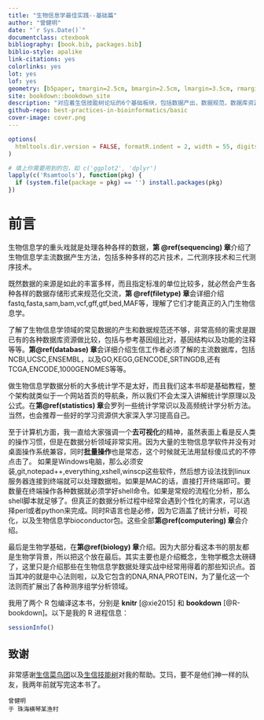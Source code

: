 ```yaml
--- 
title: "生物信息学最佳实践--基础篇"
author: "曾健明"
date: "`r Sys.Date()`"
documentclass: ctexbook
bibliography: [book.bib, packages.bib]
biblio-style: apalike
link-citations: yes
colorlinks: yes
lot: yes
lof: yes
geometry: [b5paper, tmargin=2.5cm, bmargin=2.5cm, lmargin=3.5cm, rmargin=2.5cm]
site: bookdown::bookdown_site
description: "对应着生信技能树论坛的6个基础板块，包括数据产出，数据规范，数据库资源，统计学，计算机以及生物学基础"
github-repo: best-practices-in-bioinformatics/basic
cover-image: cover.png
---
```


```r
options(
  htmltools.dir.version = FALSE, formatR.indent = 2, width = 55, digits = 4
)

# 填上你需要用到的包，如 c('ggplot2', 'dplyr')
lapply(c('Rsamtools'), function(pkg) {
  if (system.file(package = pkg) == '') install.packages(pkg)
})
```

# 前言 {-} 

生物信息学的重头戏就是处理各种各样的数据，**第 \@ref(sequencing) 章**介绍了生物信息学主流数据产生方法，包括多种多样的芯片技术，二代测序技术和三代测序技术。

既然数据的来源是如此的丰富多样，而且指定标准的单位比较多，就必然会产生各种各样的数据存储形式来规范化交流，**第 \@ref(filetype) 章**会详细介绍fastq,fasta,sam,bam,vcf,gff,gtf,bed,MAF等，理解了它们才能真正的入门生物信息学。

了解了生物信息学领域的常见数据的产生和数据规范还不够，非常高频的需求是跟已有的各种数据库资源做比较，包括与参考基因组比对，基因结构以及功能的注释等等。**第\@ref(database) 章**会详细介绍生信工作者必须了解的主流数据库，包括NCBI,UCSC,ENSEMBL，以及GO,KEGG,GENCODE,SRTINGDB,还有TCGA,ENCODE,1000GENOMES等等。

做生物信息学数据分析的大多统计学不是太好，而且我们这本书却是基础教程，整个架构就类似于一个网站首页的导航条，所以我们不会太深入讲解统计学原理以及公式。在**第\@ref(statistics) 章**会罗列一些统计学常识以及高频统计学分析方法。当然，也会推荐一些好的学习资源供大家深入学习提高自己。

至于计算机方面，我一直给大家强调一个**去可视化**的精神，虽然表面上看是反人类的操作习惯，但是在数据分析领域非常实用。因为大量的生物信息学软件并没有对桌面操作系统兼容，同时**批量操作**也是常态，这个时候就无法用鼠标傻瓜式的不停点击了。
如果是Windows电脑，那么必须安装,git,notepad++,everything,xshell,winscp这些软件，然后想方设法找到linux服务器连接到终端就可以处理数据啦。如果是MAC的话，直接打开终端即可。要数量在终端操作各种数据就必须学好shell命令。如果是常规的流程化分析，那么shell脚本就足够了。但真正的数据分析过程中经常会遇到个性化的需求，可以选择perl或者python来完成。同时R语言也是必修，因为它涵盖了统计分析，可视化，以及生物信息学bioconductor包。这些全部**第\@ref(computering) 章**会介绍。

最后是生物学基础，在**第\@ref(biology) 章**介绍。因为大部分看这本书的朋友都是生物学背景，所以把这个放在最后。其实主要也是介绍概念，生物学概念太磅礴了，这里只是介绍那些在生物信息学数据处理实战中经常用得着的那些知识点。首当其冲的就是中心法则啦，以及它包含的DNA,RNA,PROTEIN，为了量化这一个法则而扩展出了各种测序组学分析领域。

我用了两个 R 包编译这本书，分别是 **knitr**\index{knitr} [@xie2015] 和 **bookdown**\index{bookdown} [@R-bookdown]。以下是我的 R 进程信息：

```r
sessionInfo()
```

## 致谢 {-}

非常感谢[生信菜鸟团](http://www.bio-info-trainee.com/)以及[生信技能树](http://www.biotrainee.com/)对我的帮助。艾玛，要不是他们神一样的队友，我两年前就写完这本书了。


```block2
曾健明 
于 珠海横琴某渔村
```
